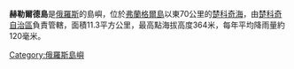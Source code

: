 '''赫勒爾德島'''是[[俄羅斯|俄羅斯]]的島嶼，位於[[弗蘭格爾島|弗蘭格爾島]]以東70公里的[[楚科奇海|楚科奇海]]，由[[楚科奇自治區|楚科奇自治區]]負責管轄，面積11.3平方公里，最高點海拔高度364米，每年平均降雨量約120毫米。

{{coord|71|23|N|175|40|W|region:RU_type:isle_source:GNS-enwiki|display=title}}

{{Russia-geo-stub}}
[[Category:俄羅斯島嶼|Category:俄羅斯島嶼]]